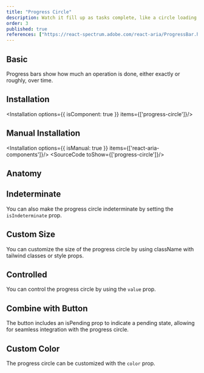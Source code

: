 ```yaml
---
title: "Progress Circle"
description: Watch it fill up as tasks complete, like a circle loading bar on a game console, offering visual progress updates.
order: 3
published: true
references: ["https://react-spectrum.adobe.com/react-aria/ProgressBar.html#props"]
---
```


## Basic

Progress bars show how much an operation is done, either exactly or roughly, over time.
<How toUse="statuses/progress-circle-demo" />

## Installation
<Installation options={{ isComponent: true }} items={['progress-circle']}/>

## Manual Installation
<Installation options={{ isManual: true }} items={['react-aria-components']}/>
<SourceCode toShow={['progress-circle']}/>

## Anatomy
<Anatomy show='progress-circle-anatomy'/>

## Indeterminate
You can also make the progress circle indeterminate by setting the `isIndeterminate` prop.
<How toUse="statuses/progress-circle-indeterminate-demo" />

## Custom Size
You can customize the size of the progress circle by using className with tailwind classes or style props.
<How toUse="statuses/progress-circle-custom-size-demo" />

## Controlled
You can control the progress circle by using the `value` prop.
<How toUse="statuses/progress-circle-controlled-demo" />

## Combine with Button
The button includes an isPending prop to indicate a pending state, allowing for seamless integration with the progress circle.
<How toUse="buttons/button/button-pending-demo" />

## Custom Color
The progress circle can be customized with the `color` prop.
<How toUse="statuses/progress-circle-color-demo" />
